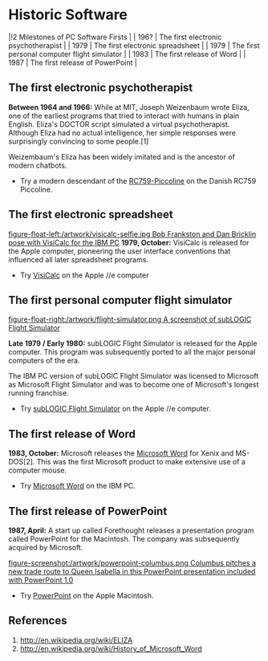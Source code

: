 = Historic Software =

|!2         Milestones of PC Software Firsts                         |
| 196?         | The first electronic psychotherapist                |
| 1979         | The first electronic spreadsheet                    |
| 1979         | The first personal computer flight simulator        |
| 1983         | The first release of Word                           |
| 1987         | The first release of PowerPoint                     |

== The first electronic psychotherapist ==

'''Between 1964 and 1966:''' While at MIT, Joseph Weizenbaum wrote Eliza, one of the earliest programs that tried to interact with humans in plain English. Eliza's DOCTOR script simulated a virtual psychotherapist. Although Eliza had no actual intelligence, her simple responses were surprisingly convincing to some people.[1]

Weizembaum's Eliza has been widely imitated and is the ancestor of modern chatbots.

* Try a modern descendant of the [[Eliza program|RC759-Piccoline]] on the Danish RC759 Piccoline.

== The first electronic spreadsheet ==

[[figure-float-left:/artwork/visicalc-selfie.jpg  Bob Frankston and Dan Bricklin pose with VisiCalc for the IBM PC]]
'''1979, October:''' VisiCalc is released for the Apple computer, pioneering the user interface conventions that influenced all later spreadsheet programs.

* Try [[VisiCalc|VisiCalc]] on the Apple //e computer

== The first personal computer flight simulator ==

[[figure-float-right:/artwork/flight-simulator.png A screenshot of subLOGIC Flight Simulator]]

'''Late 1979 / Early 1980:''' subLOGIC Flight Simulator is released for the Apple computer. This program was subsequently ported to all the major personal computers of the era.

The IBM PC version of subLOGIC Flight Simulator was licensed to Microsoft as Microsoft Flight Simulator and was to become one of Microsoft's longest running franchise.

* Try [[subLOGIC Flight Simulator]] on the Apple //e computer.

== The first release of Word ==

'''1983, October:''' Microsoft releases the [[first version of Word|Microsoft Word]] for Xenix and MS-DOS[2]. This was the first Microsoft product to make extensive use of a computer mouse.

* Try [[Microsoft Word]] on the IBM PC.

== The first release of PowerPoint ==

'''1987, April:''' A start up called Forethought releases a presentation program called PowerPoint for the Macintosh. The company was subsequently acquired by Microsoft.


[[figure-screenshot:/artwork/powerpoint-columbus.png Columbus pitches a new trade route to Queen Isabella in this PowerPoint presentation included with PowerPoint 1.0]]


* Try [[Forethought PowerPoint|PowerPoint]] on the Apple Macintosh.

== References ==

# http://en.wikipedia.org/wiki/ELIZA
# http://en.wikipedia.org/wiki/History_of_Microsoft_Word